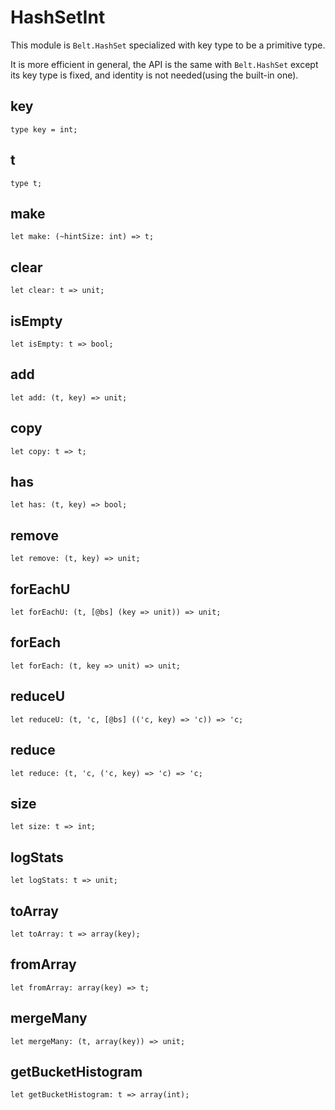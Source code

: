 
# HashSetInt

<ApiIntro>

This module is `Belt.HashSet` specialized with key type to be a primitive type.

It is more efficient in general, the API is the same with `Belt.HashSet` except its key type is fixed, and identity is not needed(using the built-in one).

</ApiIntro>

## key

```re sig
type key = int;
```

## t

```re sig
type t;
```

## make

```re sig
let make: (~hintSize: int) => t;
```

## clear

```re sig
let clear: t => unit;
```

## isEmpty

```re sig
let isEmpty: t => bool;
```

## add

```re sig
let add: (t, key) => unit;
```

## copy

```re sig
let copy: t => t;
```

## has

```re sig
let has: (t, key) => bool;
```

## remove

```re sig
let remove: (t, key) => unit;
```

## forEachU

```re sig
let forEachU: (t, [@bs] (key => unit)) => unit;
```

## forEach

```re sig
let forEach: (t, key => unit) => unit;
```

## reduceU

```re sig
let reduceU: (t, 'c, [@bs] (('c, key) => 'c)) => 'c;
```

## reduce

```re sig
let reduce: (t, 'c, ('c, key) => 'c) => 'c;
```

## size

```re sig
let size: t => int;
```

## logStats

```re sig
let logStats: t => unit;
```

## toArray

```re sig
let toArray: t => array(key);
```

## fromArray

```re sig
let fromArray: array(key) => t;
```

## mergeMany

```re sig
let mergeMany: (t, array(key)) => unit;
```

## getBucketHistogram

```re sig
let getBucketHistogram: t => array(int);
```
